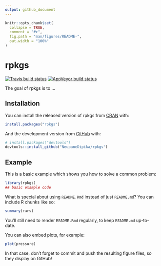 ```yaml
---
output: github_document
---
```


<!-- README.md is generated from README.Rmd. Please edit that file -->

```r
knitr::opts_chunk$set(
  collapse = TRUE,
  comment = "#>",
  fig.path = "man/figures/README-",
  out.width = "100%"
)
```
# rpkgs

<!-- badges: start -->
[![Travis build status](https://travis-ci.org/NeupaneDipika/rpkgs.svg?branch=master)](https://travis-ci.org/NeupaneDipika/rpkgs)
[![AppVeyor build status](https://ci.appveyor.com/api/projects/status/github/NeupaneDipika/rpkgs?branch=master&svg=true)](https://ci.appveyor.com/project/NeupaneDipika/rpkgs)
<!-- badges: end -->

The goal of rpkgs is to ...

## Installation

You can install the released version of rpkgs from [CRAN](https://CRAN.R-project.org) with:

``` r
install.packages("rpkgs")
```

And the development version from [GitHub](https://github.com/) with:

``` r
# install.packages("devtools")
devtools::install_github("NeupaneDipika/rpkgs")
```
## Example

This is a basic example which shows you how to solve a common problem:

```r
library(rpkgs)
## basic example code
```

What is special about using `README.Rmd` instead of just `README.md`? You can include R chunks like so:

```r
summary(cars)
```

You'll still need to render `README.Rmd` regularly, to keep `README.md` up-to-date.

You can also embed plots, for example:

```r
plot(pressure)
```

In that case, don't forget to commit and push the resulting figure files, so they display on GitHub!
